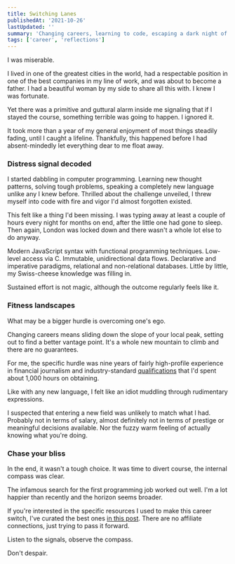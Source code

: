 ```yaml
---
title: Switching Lanes
publishedAt: '2021-10-26'
lastUpdated: ''
summary: 'Changing careers, learning to code, escaping a dark night of the soul.'
tags: ['career', 'reflections']
---
```


I was miserable.

I lived in one of the greatest cities in the world, had a respectable position in one of the best companies in my line of work, and was about to become a father. I had a beautiful woman by my side to share all this with. I knew I was fortunate.

Yet there was a primitive and guttural alarm inside me signaling that if I stayed the course, something terrible was going to happen. I ignored it.

It took more than a year of my general enjoyment of most things steadily fading, until I caught a lifeline. Thankfully, this happened before I had absent-mindedly let everything dear to me float away.

### Distress signal decoded

I started dabbling in computer programming. Learning new thought patterns, solving tough problems, speaking a completely new language unlike any I knew before. Thrilled about the challenge unveiled, I threw myself into code with fire and vigor I'd almost forgotten existed.

This felt like a thing I'd been missing. I was typing away at least a couple of hours every night for months on end, after the little one had gone to sleep. Then again, London was locked down and there wasn't a whole lot else to do anyway.

Modern JavaScript syntax with functional programming techniques. Low-level access via C. Immutable, unidirectional data flows. Declarative and imperative paradigms, relational and non-relational databases. Little by little, my Swiss-cheese knowledge was filling in.

Sustained effort is not magic, although the outcome regularly feels like it.

### Fitness landscapes

What may be a bigger hurdle is overcoming one's ego.

Changing careers means sliding down the slope of your local peak, setting out to find a better vantage point. It's a whole new mountain to climb and there are no guarantees.

For me, the specific hurdle was nine years of fairly high-profile experience in financial journalism and industry-standard [qualifications](https://www.cfainstitute.org/en/programs/cfa) that I'd spent about 1,000 hours on obtaining.

Like with any new language, I felt like an idiot muddling through rudimentary expressions.

I suspected that entering a new field was unlikely to match what I had. Probably not in terms of salary, almost definitely not in terms of prestige or meaningful decisions available. Nor the fuzzy warm feeling of actually knowing what you're doing.

### Chase your bliss

In the end, it wasn't a tough choice. It was time to divert course, the internal compass was clear.

The infamous search for the first programming job worked out well. I'm a lot happier than recently and the horizon seems broader.

If you're interested in the specific resources I used to make this career switch, I've curated the best ones [in this post](/blog/starter-pack). There are no affiliate connections, just trying to pass it forward.

Listen to the signals, observe the compass.

Don't despair.
